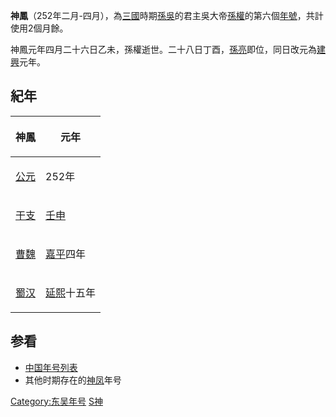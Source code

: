 {{Eranamebox|年号= 神凤
|起讫时间= 252年二月-四月
|政权= [[孫吳|东吴]]
|帝王= 吴大帝[[孙权|孙权]]
|历时= 3个月
|timeline= <timeline>
ImageSize  = width:200 height:50
PlotArea   = width:180 height:30 left:10 bottom:20
TimeAxis   = orientation:horizontal
DateFormat = yyyy
Period     = from:220 till:280
AlignBars  = early
ScaleMajor = increment:60 start:220
Colors =
  id:canvas value:rgb(1,1,0.85)
BackgroundColors = canvas:canvas
PlotData =
  width:15 color:black
  bar:era from:start till:end
  bar:era from:229 till:280 color:red
  bar:era from:252 till:252 color:yellow
</timeline>
|说明= 神凤在三国及东吴时期的位置
}}
'''神鳳'''（252年二月-四月），為[[三國|三國]]時期[[孫吳|孫吳]]的君主吳大帝[[孫權|孫權]]的第六個[[年號|年號]]，共計使用2個月餘。

神鳳元年四月二十六日乙未，孫權逝世。二十八日丁酉，[[孫亮|孫亮]]即位，同日改元為[[建興_(東吳)|建興]]元年。

==紀年==
{| class="wikitable" 
|-
!神鳳!!元年
|-
![[公元|公元]]
|252年
|-
![[干支|干支]]
|[[壬申|壬申]]
|-
![[曹魏|曹魏]]
|[[嘉平_(曹魏)|嘉平]]四年
|-
![[蜀汉|蜀汉]]
|[[延熙_(蜀汉)|延熙]]十五年
|}

==参看==
*[[中国年号列表|中国年号列表]]
*其他时期存在的[[神凤|神凤]]年号

{{年号|[[太元_(东吴)|太元]]|[[中国年号列表|中国年号]]|[[建興_(東吳)|建兴]]}}
{{三國年號}}
[[Category:东吴年号|Category:东吴年号]]
[[Category:3世纪年号|S神]]